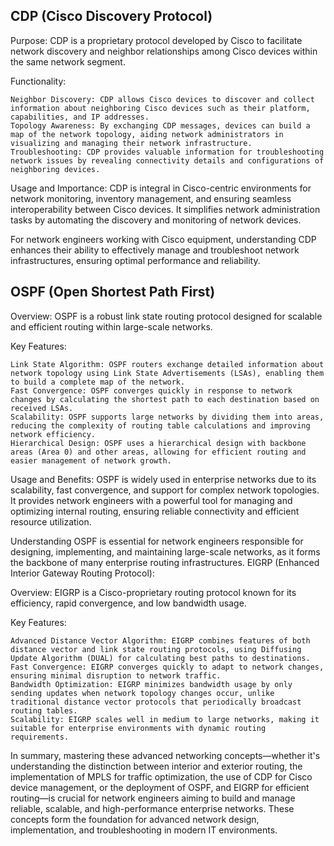 ## CDP (Cisco Discovery Protocol)

Purpose:
CDP is a proprietary protocol developed by Cisco to facilitate network discovery and neighbor relationships among Cisco devices within the same network segment.

Functionality:

    Neighbor Discovery: CDP allows Cisco devices to discover and collect information about neighboring Cisco devices such as their platform, capabilities, and IP addresses.
    Topology Awareness: By exchanging CDP messages, devices can build a map of the network topology, aiding network administrators in visualizing and managing their network infrastructure.
    Troubleshooting: CDP provides valuable information for troubleshooting network issues by revealing connectivity details and configurations of neighboring devices.

Usage and Importance:
CDP is integral in Cisco-centric environments for network monitoring, inventory management, and ensuring seamless interoperability between Cisco devices. It simplifies network administration tasks by automating the discovery and monitoring of network devices.

For network engineers working with Cisco equipment, understanding CDP enhances their ability to effectively manage and troubleshoot network infrastructures, ensuring optimal performance and reliability.

## OSPF (Open Shortest Path First)

Overview:
OSPF is a robust link state routing protocol designed for scalable and efficient routing within large-scale networks.

Key Features:

    Link State Algorithm: OSPF routers exchange detailed information about network topology using Link State Advertisements (LSAs), enabling them to build a complete map of the network.
    Fast Convergence: OSPF converges quickly in response to network changes by calculating the shortest path to each destination based on received LSAs.
    Scalability: OSPF supports large networks by dividing them into areas, reducing the complexity of routing table calculations and improving network efficiency.
    Hierarchical Design: OSPF uses a hierarchical design with backbone areas (Area 0) and other areas, allowing for efficient routing and easier management of network growth.

Usage and Benefits:
OSPF is widely used in enterprise networks due to its scalability, fast convergence, and support for complex network topologies. It provides network engineers with a powerful tool for managing and optimizing internal routing, ensuring reliable connectivity and efficient resource utilization.

Understanding OSPF is essential for network engineers responsible for designing, implementing, and maintaining large-scale networks, as it forms the backbone of many enterprise routing infrastructures.
EIGRP (Enhanced Interior Gateway Routing Protocol):

Overview:
EIGRP is a Cisco-proprietary routing protocol known for its efficiency, rapid convergence, and low bandwidth usage.

Key Features:

    Advanced Distance Vector Algorithm: EIGRP combines features of both distance vector and link state routing protocols, using Diffusing Update Algorithm (DUAL) for calculating best paths to destinations.
    Fast Convergence: EIGRP converges quickly to adapt to network changes, ensuring minimal disruption to network traffic.
    Bandwidth Optimization: EIGRP minimizes bandwidth usage by only sending updates when network topology changes occur, unlike traditional distance vector protocols that periodically broadcast routing tables.
    Scalability: EIGRP scales well in medium to large networks, making it suitable for enterprise environments with dynamic routing requirements.

In summary, mastering these advanced networking concepts—whether it's understanding the distinction between interior and exterior routing, the implementation of MPLS for traffic optimization, the use of CDP for Cisco device management, or the deployment of OSPF, and EIGRP for efficient routing—is crucial for network engineers aiming to build and manage reliable, scalable, and high-performance enterprise networks. These concepts form the foundation for advanced network design, implementation, and troubleshooting in modern IT environments.
